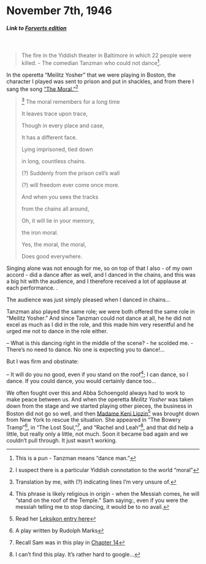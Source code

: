 # November 7th, 1946

##### _Link to [Forverts edition](https://www.nli.org.il/en/newspapers/frw/1946/11/07/01/)_ {.unnumbered}

<br>

> The fire in the Yiddish theater in Baltimore in which 22 people were killed. - The comedian Tanzman who could not dance^[This is a pun - Tanzman means "dance man."].

In the operetta "Meilitz Yosher" that we were playing in Boston, the character I played was sent to prison and put in shackles, and from there I sang the song ["The Moral."](https://www.loc.gov/resource/ihas.200185539.0)^[I suspect there is a particular Yiddish connotation to the world "moral"]

> ^[Translation by me, with (?) indicating lines I'm very unsure of.] The moral remembers for a long time
>
> It leaves trace upon trace,
>
> Though in every place and case,
>
> It has a different face.
>
> Lying imprisoned, tied down
>
> in long, countless chains.
>
> (?) Suddenly from the prison cell's wall
>
> (?) will freedom ever come once more.
> 
> And when you sees the tracks
>
> from the chains all around,
>
> Oh, it will lie in your memory, 
>
> the iron moral.
>
> Yes, the moral, the moral, 
>
> Does good everywhere.


Singing alone was not enough for me, so on top of that I also - of my own accord - did a dance after as well, and I danced in the chains, and this was a big hit with the audience, and I therefore received a lot of applause at each performance. .

The audience was just simply pleased when I danced in chains...

Tanzman also played the same role; we were both offered the same role in "Meilitz Yosher." And since Tanzman could not dance at all, he he did not excel as much as I did in the role, and this made him very resentful and he urged me not to dance in the role either.

-- What is this dancing right in the middle of the scene? - he scolded me. - There's no need to dance. No one is expecting you to dance!...

But I was firm and obstinate:

-- It will do you no good, even if you stand on the roof^[This phrase is likely religious in origin - when the Messiah comes, he will "stand on the roof of the Temple." Sam saying:, even if you were the messiah telling me to stop dancing, it would be to no avail.]; I can dance, so I dance. If you could dance, you would certainly dance too...

We often fought over this and Abba Schoengold always had to work to make peace between us. And when the operetta _Meilitz Yosher_ was taken down from the stage and we started playing other pieces, the business in Boston did not go so well, and then [Madame Keni Lipzin](https://en.wikipedia.org/wiki/Keni_Liptzin)^[Read her [Leksikon entry here](https://www.museumoffamilyhistory.com/yt/lex/L/lipzin-keni.htm)] was brought down from New York to rescue the situation. She appeared in "The Bowery Tramp"^[A play written by Rudolph Marks], in "The Lost Soul,"^[Recall Sam was in this play in [Chapter 14](14_1946-11-02.qmd)], and "Rachel and Leah"^[I can't find this play. It's rather hard to google...], and that did help a little, but really only a little, not much. Soon it became bad again and we couldn't pull through. It just wasn't working.

